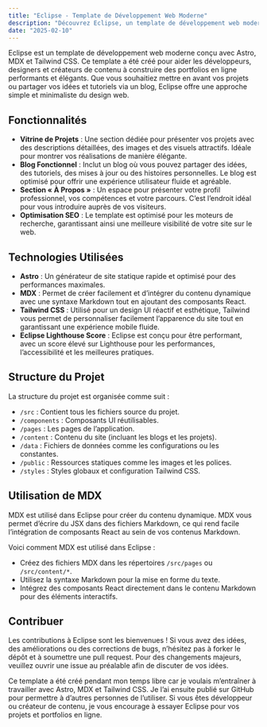 ```yaml
---
title: "Eclipse - Template de Développement Web Moderne"
description: "Découvrez Eclipse, un template de développement web moderne conçu avec Astro, MDX et Tailwind CSS. Idéal pour les portfolios et les blogs en ligne."
date: "2025-02-10"
---
```


Eclipse est un template de développement web moderne conçu avec Astro, MDX et Tailwind CSS. Ce template a été créé pour aider les développeurs, designers et créateurs de contenu à construire des portfolios en ligne performants et élégants. Que vous souhaitiez mettre en avant vos projets ou partager vos idées et tutoriels via un blog, Eclipse offre une approche simple et minimaliste du design web.

## Fonctionnalités
- **Vitrine de Projets** : Une section dédiée pour présenter vos projets avec des descriptions détaillées, des images et des visuels attractifs. Idéale pour montrer vos réalisations de manière élégante.
- **Blog Fonctionnel** : Inclut un blog où vous pouvez partager des idées, des tutoriels, des mises à jour ou des histoires personnelles. Le blog est optimisé pour offrir une expérience utilisateur fluide et agréable.
- **Section « À Propos »** : Un espace pour présenter votre profil professionnel, vos compétences et votre parcours. C’est l’endroit idéal pour vous introduire auprès de vos visiteurs.
- **Optimisation SEO** : Le template est optimisé pour les moteurs de recherche, garantissant ainsi une meilleure visibilité de votre site sur le web.

## Technologies Utilisées
- **Astro** : Un générateur de site statique rapide et optimisé pour des performances maximales.
- **MDX** : Permet de créer facilement et d’intégrer du contenu dynamique avec une syntaxe Markdown tout en ajoutant des composants React.
- **Tailwind CSS** : Utilisé pour un design UI réactif et esthétique, Tailwind vous permet de personnaliser facilement l’apparence du site tout en garantissant une expérience mobile fluide.
- **Eclipse Lighthouse Score** : Eclipse est conçu pour être performant, avec un score élevé sur Lighthouse pour les performances, l’accessibilité et les meilleures pratiques.

## Structure du Projet
La structure du projet est organisée comme suit :

- `/src` : Contient tous les fichiers source du projet.
- `/components` : Composants UI réutilisables.
- `/pages` : Les pages de l’application.
- `/content` : Contenu du site (incluant les blogs et les projets).
- `/data` : Fichiers de données comme les configurations ou les constantes.
- `/public` : Ressources statiques comme les images et les polices.
- `/styles` : Styles globaux et configuration Tailwind CSS.

## Utilisation de MDX
MDX est utilisé dans Eclipse pour créer du contenu dynamique. MDX vous permet d’écrire du JSX dans des fichiers Markdown, ce qui rend facile l’intégration de composants React au sein de vos contenus Markdown.

Voici comment MDX est utilisé dans Eclipse :

- Créez des fichiers MDX dans les répertoires `/src/pages` ou `/src/content/*`.
- Utilisez la syntaxe Markdown pour la mise en forme du texte.
- Intégrez des composants React directement dans le contenu Markdown pour des éléments interactifs.

## Contribuer
Les contributions à Eclipse sont les bienvenues ! Si vous avez des idées, des améliorations ou des corrections de bugs, n’hésitez pas à forker le dépôt et à soumettre une pull request. Pour des changements majeurs, veuillez ouvrir une issue au préalable afin de discuter de vos idées.

Ce template a été créé pendant mon temps libre car je voulais m’entraîner à travailler avec Astro, MDX et Tailwind CSS. Je l’ai ensuite publié sur GitHub pour permettre à d’autres personnes de l’utiliser. Si vous êtes développeur ou créateur de contenu, je vous encourage à essayer Eclipse pour vos projets et portfolios en ligne.
